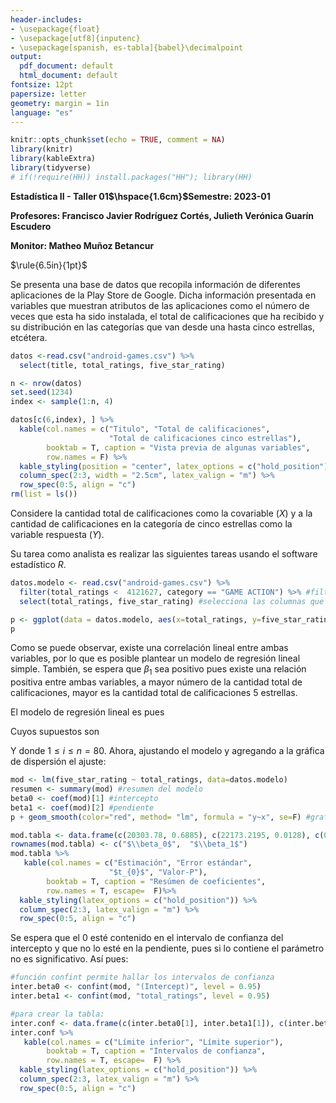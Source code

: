 ```yaml
---
header-includes:
- \usepackage{float}
- \usepackage[utf8]{inputenc}
- \usepackage[spanish, es-tabla]{babel}\decimalpoint
output:
  pdf_document: default
  html_document: default
fontsize: 12pt
papersize: letter
geometry: margin = 1in
language: "es"
---
```


```r
knitr::opts_chunk$set(echo = TRUE, comment = NA)
library(knitr)
library(kableExtra)
library(tidyverse)
# if(!require(HH)) install.packages("HH"); library(HH)
```

**Estadística II - Taller 01$\hspace{1.6cm}$Semestre: 2023-01**

**Profesores: Francisco Javier Rodríguez Cortés, Julieth Verónica Guarín Escudero**

**Monitor: Matheo Muñoz Betancur**

$\rule{6.5in}{1pt}$

Se presenta una base de datos que recopila información de diferentes 
aplicaciones de la Play Store de Google. Dicha información presentada en 
variables que muestran atributos de las aplicaciones como el número de veces que esta ha sido instalada, el total de calificaciones que ha recibido y su 
distribución en las categorías que van desde una hasta cinco estrellas, 
etcétera.

```r
datos <-read.csv("android-games.csv") %>%
  select(title, total_ratings, five_star_rating)

n <- nrow(datos)
set.seed(1234)
index <- sample(1:n, 4)

datos[c(6,index), ] %>%
  kable(col.names = c("Titulo", "Total de calificaciones",
                      "Total de calificaciones cinco estrellas"),
        booktab = T, caption = "Vista previa de algunas variables",
        row.names = F) %>%
  kable_styling(position = "center", latex_options = c("hold_position")) %>%
  column_spec(2:3, width = "2.5cm", latex_valign = "m") %>%
  row_spec(0:5, align = "c")
rm(list = ls())
```


Considere la cantidad total de calificaciones como la covariable ($X$) y a la cantidad de calificaciones en la categoría de cinco estrellas como la variable respuesta ($Y$).

Su tarea como analista es realizar las siguientes tareas usando el software
estadístico $R$.

```{=tex}
\begin{enumerate}
\item Realice la lectura de la base de datos, posteriormente filtre para solo quedarse con aquellas observaciones que tengan menos de 4121627 calificaciones totales y pertenezcan a la categoría de juegos de acción, seleccione solo la covariable y la variable respuesta. Finalmente guarde dichas observaciones en una nueva base de datos.
\item Elabore un gráfico de dispersión de los datos, luego de esto analícelo.
\item Escriba la ecuación del modelo de regresión, junto con sus supuestos. Ajuste un modelo de regresión lineal simple y añada la recta de regresión a 
la gráfica generada anteriormente. 
\item Realice una interpretación del parámetro $\beta_0$, ¿qué unidades tiene? Determine si este es significativo usando $\alpha = 0.05$ y si tiene
sentido en el contexto de los datos.
\item Repita el proceso anteriormente enunciado con el parámetro $\beta_1$.
\item Calcule un intervalo de confianza del 95\% para ambos parámetros del modelo. Antes de calcularlo responda, ¿dichos intervalos deberían contener al cero?
\end{enumerate}
```

\section*{Solución}

\subsection*{Ejercicio 1}

```r
datos.modelo <- read.csv("android-games.csv") %>%
  filter(total_ratings <  4121627, category == "GAME ACTION") %>% #filtra
  select(total_ratings, five_star_rating) #selecciona las columnas que necesito
```

\subsection*{Ejercicio 2}

```r
p <- ggplot(data = datos.modelo, aes(x=total_ratings, y=five_star_rating)) + geom_point() + labs(title = "Cantidad total de calificaciones 5 estrellas vs total de calificaciones", x = "Cantidad total de calificaciones", y= "Cantidad total de calificaciones 5 estrellas") + theme_minimal()
p
```

Como se  puede observar, existe una correlación lineal  entre ambas variables, por lo que es posible plantear un modelo de regresión lineal simple. También, se espera que $\beta_1$ sea positivo pues  existe una relación positiva entre ambas  variables,  a mayor número de la cantidad total de calificaciones, mayor es la cantidad total de calificaciones 5 estrellas.

\subsection*{Ejercicio 3}

El modelo de regresión lineal es pues

```{=tex}
\begin{equation*}
  Y_i = \beta_0 + \beta_1X_i + \varepsilon_i, \ i=1,2,\ldots, n
\end{equation*}
```

Cuyos supuestos son

```{=tex}
\begin{equation*}
  \varepsilon_i \stackrel{\text{iid}}{\sim} \mathcal{N}(0, \sigma^2), \forall i = 1, 2, \ldots, n
\end{equation*}
```

Y donde $1 \leq i \leq n= 80$. Ahora, ajustando el modelo y agregando a la gráfica de dispersión el ajuste:

```r
mod <- lm(five_star_rating ~ total_ratings, data=datos.modelo)
resumen <- summary(mod) #resumen del modelo
beta0 <- coef(mod)[1] #intercepto
beta1 <- coef(mod)[2] #pendiente
p + geom_smooth(color="red", method= "lm", formula = "y~x", se=F) #grafica con ajuste
```

\newpage
\subsection*{Ejercicios 4 y 5}

```r
mod.tabla <- data.frame(c(20303.78, 0.6885), c(22173.2195, 0.0128), c(0.9157, 53.7437), c(0.3627, 0))
rownames(mod.tabla) <- c("$\\beta_0$",  "$\\beta_1$")
mod.tabla %>% 
   kable(col.names = c("Estimación", "Error estándar",
                      "$t_{0}$", "Valor-P"),
        booktab = T, caption = "Resúmen de coeficientes",
        row.names = T, escape=  F)%>%
  kable_styling(latex_options = c("hold_position")) %>% 
  column_spec(2:3, latex_valign = "m") %>%
  row_spec(0:5, align = "c")
```

```{=tex}
\begin{itemize}
  \item $\hat{\beta_0}$ no tiene interpretación ya que el valor x=0 no está en el rango experimental dado, y puesto que su valor-P es mayor a un nivel de significancia $\alpha=0.05$, no es significativo, además tiene unidades de calificaciones de 5 estrellas
  \item $\hat{\beta_1}$ es la tasa de cambio de la cantidad de calificaciones de 5 estrellas por la cantidad
de calificaciones totales y el parámetro tiene un valor-P mucho menor al nivel de significancia, por lo que es significativamente distinto de 0 e interpretable. Por lo tanto por caada calificación total se espera que la cantidad promedio de calificaciones de 5 estrellas aumente en 0.6885 unidades.
\end{itemize}
```

\subsection*{Ejercicio 6}

Se espera que el 0 esté contenido en el intervalo de confianza del intercepto y  que no lo esté en la pendiente, pues si lo contiene el parámetro no es significativo. Así pues:

```r
#función confint permite hallar los intervalos de confianza
inter.beta0 <- confint(mod, "(Intercept)", level = 0.95)
inter.beta1 <- confint(mod, "total_ratings", level = 0.95)
```
```r
#para crear la tabla:
inter.conf <- data.frame(c(inter.beta0[1], inter.beta1[1]), c(inter.beta0[2], inter.beta1[2]), row.names = c("$\\beta_{0}$", "$\\beta_{1}$"))
inter.conf %>% 
   kable(col.names = c("Límite inferior", "Límite superior"),
        booktab = T, caption = "Intervalos de confianza",
        row.names = T, escape=  F) %>%
  kable_styling(latex_options = c("hold_position")) %>% 
  column_spec(2:3, latex_valign = "m") %>%
  row_spec(0:5, align = "c")
```













